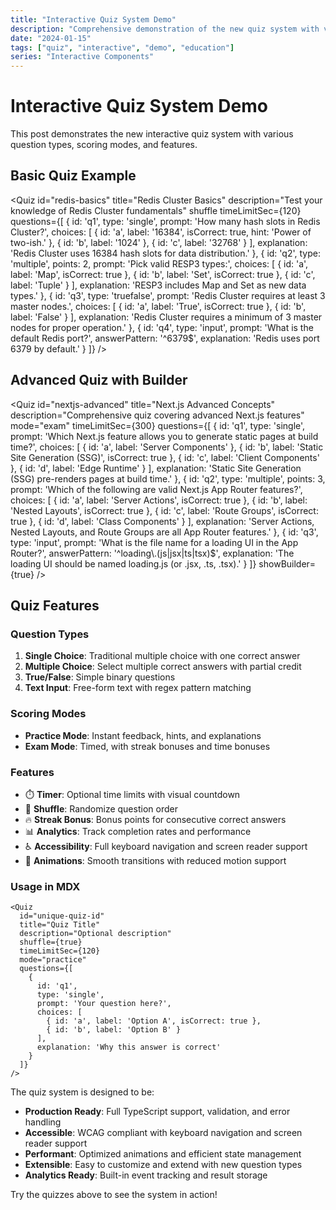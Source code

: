 ```yaml
---
title: "Interactive Quiz System Demo"
description: "Comprehensive demonstration of the new quiz system with various question types and features"
date: "2024-01-15"
tags: ["quiz", "interactive", "demo", "education"]
series: "Interactive Components"
---
```


# Interactive Quiz System Demo

This post demonstrates the new interactive quiz system with various question types, scoring modes, and features.

## Basic Quiz Example

<Quiz
  id="redis-basics"
  title="Redis Cluster Basics"
  description="Test your knowledge of Redis Cluster fundamentals"
  shuffle
  timeLimitSec={120}
  questions={[
    { 
      id: 'q1', 
      type: 'single', 
      prompt: 'How many hash slots in Redis Cluster?',
      choices: [
        { id: 'a', label: '16384', isCorrect: true, hint: 'Power of two-ish.' },
        { id: 'b', label: '1024' },
        { id: 'c', label: '32768' }
      ],
      explanation: 'Redis Cluster uses 16384 hash slots for data distribution.'
    },
    { 
      id: 'q2', 
      type: 'multiple', 
      points: 2, 
      prompt: 'Pick valid RESP3 types:',
      choices: [
        { id: 'a', label: 'Map', isCorrect: true },
        { id: 'b', label: 'Set', isCorrect: true },
        { id: 'c', label: 'Tuple' }
      ],
      explanation: 'RESP3 includes Map and Set as new data types.'
    },
    { 
      id: 'q3', 
      type: 'truefalse', 
      prompt: 'Redis Cluster requires at least 3 master nodes.',
      choices: [
        { id: 'a', label: 'True', isCorrect: true },
        { id: 'b', label: 'False' }
      ],
      explanation: 'Redis Cluster requires a minimum of 3 master nodes for proper operation.'
    },
    { 
      id: 'q4', 
      type: 'input', 
      prompt: 'What is the default Redis port?',
      answerPattern: '^6379$',
      explanation: 'Redis uses port 6379 by default.'
    }
  ]}
/>

## Advanced Quiz with Builder

<Quiz
  id="nextjs-advanced"
  title="Next.js Advanced Concepts"
  description="Comprehensive quiz covering advanced Next.js features"
  mode="exam"
  timeLimitSec={300}
  questions={[
    { 
      id: 'q1', 
      type: 'single', 
      prompt: 'Which Next.js feature allows you to generate static pages at build time?',
      choices: [
        { id: 'a', label: 'Server Components' },
        { id: 'b', label: 'Static Site Generation (SSG)', isCorrect: true },
        { id: 'c', label: 'Client Components' },
        { id: 'd', label: 'Edge Runtime' }
      ],
      explanation: 'Static Site Generation (SSG) pre-renders pages at build time.'
    },
    { 
      id: 'q2', 
      type: 'multiple', 
      points: 3,
      prompt: 'Which of the following are valid Next.js App Router features?',
      choices: [
        { id: 'a', label: 'Server Actions', isCorrect: true },
        { id: 'b', label: 'Nested Layouts', isCorrect: true },
        { id: 'c', label: 'Route Groups', isCorrect: true },
        { id: 'd', label: 'Class Components' }
      ],
      explanation: 'Server Actions, Nested Layouts, and Route Groups are all App Router features.'
    },
    { 
      id: 'q3', 
      type: 'input', 
      prompt: 'What is the file name for a loading UI in the App Router?',
      answerPattern: '^loading\\.(js|jsx|ts|tsx)$',
      explanation: 'The loading UI should be named loading.js (or .jsx, .ts, .tsx).'
    }
  ]}
  showBuilder={true}
/>

## Quiz Features

### Question Types

1. **Single Choice**: Traditional multiple choice with one correct answer
2. **Multiple Choice**: Select multiple correct answers with partial credit
3. **True/False**: Simple binary questions
4. **Text Input**: Free-form text with regex pattern matching

### Scoring Modes

- **Practice Mode**: Instant feedback, hints, and explanations
- **Exam Mode**: Timed, with streak bonuses and time bonuses

### Features

- ⏱️ **Timer**: Optional time limits with visual countdown
- 🔀 **Shuffle**: Randomize question order
- 🔥 **Streak Bonus**: Bonus points for consecutive correct answers
- 📊 **Analytics**: Track completion rates and performance
- ♿ **Accessibility**: Full keyboard navigation and screen reader support
- 🎨 **Animations**: Smooth transitions with reduced motion support

### Usage in MDX

```mdx
<Quiz
  id="unique-quiz-id"
  title="Quiz Title"
  description="Optional description"
  shuffle={true}
  timeLimitSec={120}
  mode="practice"
  questions={[
    {
      id: 'q1',
      type: 'single',
      prompt: 'Your question here?',
      choices: [
        { id: 'a', label: 'Option A', isCorrect: true },
        { id: 'b', label: 'Option B' }
      ],
      explanation: 'Why this answer is correct'
    }
  ]}
/>
```

The quiz system is designed to be:

- **Production Ready**: Full TypeScript support, validation, and error handling
- **Accessible**: WCAG compliant with keyboard navigation and screen reader support
- **Performant**: Optimized animations and efficient state management
- **Extensible**: Easy to customize and extend with new question types
- **Analytics Ready**: Built-in event tracking and result storage

Try the quizzes above to see the system in action!
